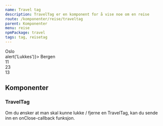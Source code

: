 ```yaml
---
name: Travel tag
description: TravelTag er en komponent for å vise noe om en reise
route: /komponenter/reise/traveltag
parent: Komponenter
menu: reise
npmPackage: travel
tags: tag, reisetag
---
```



<PageHeader />

<Playground>
  <div className="even-spacing-travel-tag">
    <TravelTag>
      <BusIcon /> Oslo
    </TravelTag>
  </div>
  <div className="even-spacing-travel-tag">
    <TravelTag>
      <BicycleIcon />
    </TravelTag>
  </div>
  <div className="even-spacing-travel-tag">
    <TravelTag onClose={() => alert('Lukkes')}>
      <BicycleIcon /> Bergen
    </TravelTag>
  </div>
  <div className="even-spacing-travel-tag">
    <TravelTag alert="info">
      <BusIcon /> 11
    </TravelTag>
  </div>
  <div className="even-spacing-travel-tag">
    <TravelTag alert="warning">
      <BusIcon /> 23
    </TravelTag>
  </div>
  <div className="even-spacing-travel-tag">
    <TravelTag alert="error">
      <BusIcon /> 13
    </TravelTag>
  </div>
</Playground>

## Komponenter

### TravelTag

<ImportStatement imports="TravelTag" />

<Props of={TravelTag} />

Om du ønsker at man skal kunne lukke / fjerne en TravelTag, kan du sende inn en onClose-callback funksjon.
